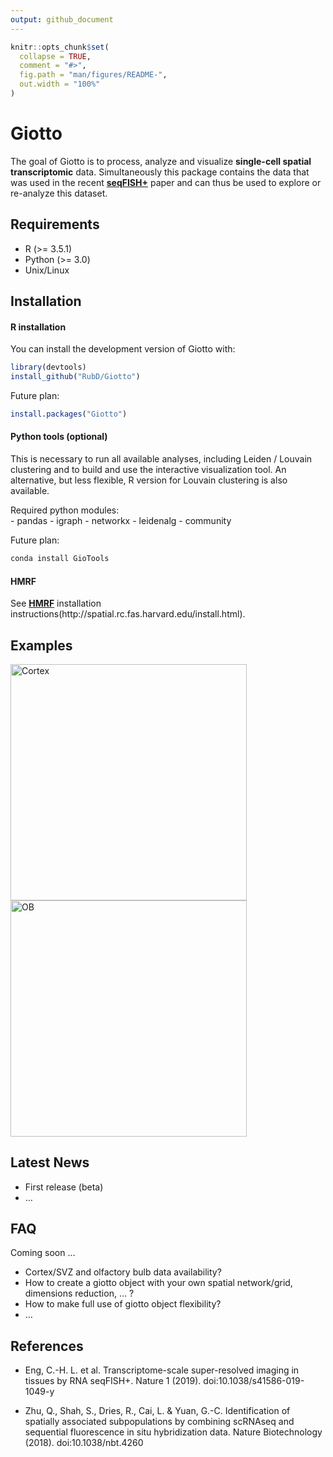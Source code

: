 ```yaml
---
output: github_document
---
```


<!-- README.md is generated from README.Rmd. Please edit that file -->

```r
knitr::opts_chunk$set(
  collapse = TRUE,
  comment = "#>",
  fig.path = "man/figures/README-",
  out.width = "100%"
)
```
# Giotto

<!-- badges: start -->
<!-- badges: end -->

The goal of Giotto is to process, analyze and visualize **single-cell spatial transcriptomic** data. Simultaneously this package contains the data that was used in the recent [**seqFISH+**](https://www.nature.com/articles/s41586-019-1049-y) paper and can thus be used to explore or re-analyze this dataset.

## Requirements

- R (>= 3.5.1)
- Python (>= 3.0)
- Unix/Linux


## Installation

#### R installation

You can install the development version of Giotto with:

``` r
library(devtools)
install_github("RubD/Giotto")
```

Future plan:
``` r
install.packages("Giotto")
```

#### Python tools (optional)  
This is necessary to run all available analyses, including Leiden / Louvain clustering and to build and use the interactive visualization tool. An alternative, but less flexible, R version for Louvain clustering is also available.

Required python modules:  
- pandas
- igraph
- networkx
- leidenalg
- community

Future plan:  
``` python
conda install GioTools
```

#### HMRF

See [**HMRF**](http://www.nature.com/articles/nbt.4260) installation instructions(http://spatial.rc.fas.harvard.edu/install.html).



## Examples

[![Cortex](./inst/images/cortex_image_summary.png){width=10cm}](./inst/examples/mouse_cortex_svz/mouse_cortex_example.md)
[![OB](./inst/images/OB_image_summary.png){width=10cm}](./inst/examples/mouse_olfactory_bulb/mouse_olfactory_bulb_example.md)



## Latest News

- First release (beta)
- ...


## FAQ  

Coming soon ...  

- Cortex/SVZ and olfactory bulb data availability?
- How to create a giotto object with your own spatial network/grid, dimensions reduction, ... ?  
- How to make full use of giotto object flexibility?
- ...


## References

- Eng, C.-H. L. et al. Transcriptome-scale super-resolved imaging in tissues by RNA seqFISH+. Nature 1 (2019). doi:10.1038/s41586-019-1049-y

- Zhu, Q., Shah, S., Dries, R., Cai, L. & Yuan, G.-C. Identification of spatially associated subpopulations by combining scRNAseq and sequential fluorescence in situ hybridization data. Nature Biotechnology (2018). doi:10.1038/nbt.4260




